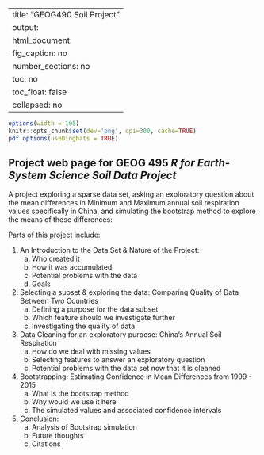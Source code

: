 
---
title: "GEOG490 Soil Project"
output: 
  html_document:
    fig_caption: no
    number_sections: no
    toc: no
    toc_float: false
    collapsed: no
---

```r
options(width = 105)
knitr::opts_chunk$set(dev='png', dpi=300, cache=TRUE)
pdf.options(useDingbats = TRUE)
```

## Project web page for GEOG 495 *R for Earth-System Science Soil Data Project* ##
A project exploring a sparse data set, asking an exploratory question about the mean differences in Minimum and Maximum annual soil respiration values specifically in China, and simulating the bootstrap method to explore the means of those differences:\

Parts of this project include:

1. An Introduction to the Data Set & Nature of the Project:
    a. Who created it
    b. How it was accumulated
    c. Potential problems with the data
    d. Goals
2. Selecting a subset & exploring the data: Comparing Quality of Data Between Two Countries
    a. Defining a purpose for the data subset
    b. Which feature should we investigate further
    c. Investigating the quality of data
3. Data Cleaning for an exploratory purpose: China's Annual Soil Respiration
    a. How do we deal with missing values
    b. Selecting features to answer an exploratory question
    c. Potential problems with the data set now that it is cleaned
4. Bootstrapping: Estimating Confidence in Mean Differences from 1999 - 2015
    a. What is the bootstrap method
    b. Why would we use it here
    c. The simulated values and associated confidence intervals\
5. Conclusion: 
    a. Analysis of Bootstrap simulation
    b. Future thoughts
    c. Citations


  

